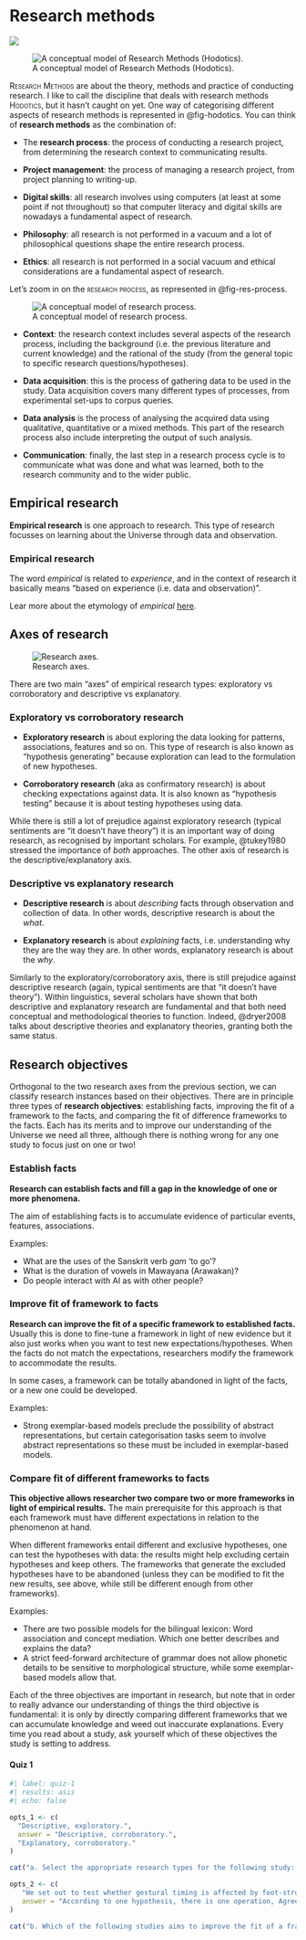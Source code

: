 # Research methods {#sec-res-meth}

![](https://img.shields.io/badge/Area-Research_methods-blue)

![A conceptual model of Research Methods (Hodotics).](img/res-methods-2.png){#fig-hodotics fig-align="center"}

[Research Methods]{.smallcaps} are about the theory, methods and practice of conducting research. I like to call the discipline that deals with research methods [Hodotics]{.smallcaps}, but it hasn't caught on yet. One way of categorising different aspects of research methods is represented in @fig-hodotics. You can think of **research methods** as the combination of:

-   The **research process**: the process of conducting a research project, from determining the research context to communicating results.

-   **Project management**: the process of managing a research project, from project planning to writing-up.

-   **Digital skills**: all research involves using computers (at least at some point if not throughout) so that computer literacy and digital skills are nowadays a fundamental aspect of research.

-   **Philosophy**: all research is not performed in a vacuum and a lot of philosophical questions shape the entire research process.

-   **Ethics**: all research is not performed in a social vacuum and ethical considerations are a fundamental aspect of research.

Let's zoom in on the [research process]{.smallcaps}, as represented in @fig-res-process.

![A conceptual model of research process.](img/res-process.png){#fig-res-process fig-align="center"}

-   **Context**: the research context includes several aspects of the research process, including the background (i.e. the previous literature and current knowledge) and the rational of the study (from the general topic to specific research questions/hypotheses).

-   **Data acquisition**: this is the process of gathering data to be used in the study. Data acquisition covers many different types of processes, from experimental set-ups to corpus queries.

-   **Data analysis** is the process of analysing the acquired data using qualitative, quantitative or a mixed methods. This part of the research process also include interpreting the output of such analysis.

-   **Communication**: finally, the last step in a research process cycle is to communicate what was done and what was learned, both to the research community and to the wider public.

## Empirical research

**Empirical research** is one approach to research. This type of research focusses on learning about the Universe through data and observation.

::: callout-tip
### Empirical research

The word *empirical* is related to *experience*, and in the context of research it basically means "based on experience (i.e. data and observation)".

Lear more about the etymology of *empirical* [here](https://en.wiktionary.org/wiki/empirical#Etymology).
:::

## Axes of research

![Research axes.](img/axes-research.png){#fig-res-axes}

There are two main "axes" of empirical research types: exploratory vs corroboratory and descriptive vs explanatory.

::: callout-tip
### Exploratory vs corroboratory research

-   **Exploratory research** is about exploring the data looking for patterns, associations, features and so on. This type of research is also known as "hypothesis generating" because exploration can lead to the formulation of new hypotheses.

-   **Corroboratory research** (aka as confirmatory research) is about checking expectations against data. It is also known as "hypothesis testing" because it is about testing hypotheses using data.
:::

While there is still a lot of prejudice against exploratory research (typical sentiments are "it doesn't have theory") it is an important way of doing research, as recognised by important scholars. For example, @tukey1980 stressed the importance of *both* approaches. The other axis of research is the descriptive/explanatory axis.

::: callout-tip
### Descriptive vs explanatory research

-   **Descriptive research** is about *describing* facts through observation and collection of data. In other words, descriptive research is about the *what*.

-   **Explanatory research** is about *explaining* facts, i.e. understanding why they are the way they are. In other words, explanatory research is about the *why*.
:::

Similarly to the exploratory/corroboratory axis, there is still prejudice against descriptive research (again, typical sentiments are that "it doesn't have theory"). Within linguistics, several scholars have shown that both descriptive and explanatory research are fundamental and that both need conceptual and methodological theories to function. Indeed, @dryer2008 talks about descriptive theories and explanatory theories, granting both the same status.

## Research objectives

Orthogonal to the two research axes from the previous section, we can classify research instances based on their objectives. There are in principle three types of **research objectives**: establishing facts, improving the fit of a framework to the facts, and comparing the fit of difference frameworks to the facts. Each has its merits and to improve our understanding of the Universe we need all three, although there is nothing wrong for any one study to focus just on one or two!

::: callout-tip
### Establish facts

**Research can establish facts and fill a gap in the knowledge of one or more phenomena.**

The aim of establishing facts is to accumulate evidence of particular events, features, associations.

Examples:

-   What are the uses of the Sanskrit verb *gam* 'to go'?
-   What is the duration of vowels in Mawayana (Arawakan)?
-   Do people interact with AI as with other people?
:::

::: callout-tip
### Improve fit of framework to facts

**Research can improve the fit of a specific framework to established facts.** Usually this is done to fine-tune a framework in light of new evidence but it also just works when you want to test new expectations/hypotheses. When the facts do not match the expectations, researchers modify the framework to accommodate the results.

In some cases, a framework can be totally abandoned in light of the facts, or a new one could be developed.

Examples:

-   Strong exemplar-based models preclude the possibility of abstract representations, but certain categorisation tasks seem to involve abstract representations so these must be included in exemplar-based models.
:::

::: callout-tip
### Compare fit of different frameworks to facts

**This objective allows researcher two compare two or more frameworks in light of empirical results.** The main prerequisite for this approach is that each framework must have different expectations in relation to the phenomenon at hand.

When different frameworks entail different and exclusive hypotheses, one can test the hypotheses with data: the results might help excluding certain hypotheses and keep others. The frameworks that generate the excluded hypotheses have to be abandoned (unless they can be modified to fit the new results, see above, while still be different enough from other frameworks).

Examples:

-   There are two possible models for the bilingual lexicon: Word association and concept mediation. Which one better describes and explains the data?
-   A strict feed-forward architecture of grammar does not allow phonetic details to be sensitive to morphological structure, while some exemplar-based models allow that.
:::

Each of the three objectives are important in research, but note that in order to really advance our understanding of things the third objective is fundamental: it is only by directly comparing different frameworks that we can accumulate knowledge and weed out inaccurate explanations. Every time you read about a study, ask yourself which of these objectives the study is setting to address.

::: callout-note
#### Quiz 1

```r
#| label: quiz-1
#| results: asis
#| echo: false

opts_1 <- c(
  "Descriptive, exploratory.",
  answer = "Descriptive, corroboratory.",
  "Explanatory, corroboratory."
)

cat("a. Select the appropriate research types for the following study: Previous research showed that in several Euroasiatic languages, vowels followed by voiced consonants tend to be longer than vowels followed by voiceless consonants. We investigate this tendency in Quechua.", longmcq(opts_1))

opts_2 <- c(
   "We set out to test whether gestural timing is affected by foot-structure (as per the foot-sensitivity hypothesis) or not (as per the segmental hypothesis). In particular, we expect V-to-V timing to be stable within but not across feet independent of intervening segments if the foot-sensitivity hypothesis holds, while the timing should be affected by intervening segments both within and across feet if the segmental hypothesis holds.",
   answer = "According to one hypothesis, there is one operation, Agree, which assigns Case features to an argument (accusative to objects, in the example) and at the same time gets the argument's person, number, and gender features. This means that in an English sentence like *John sees her*, *her* gets accusative case from a functional head (v) and v in turn gets the object's features — these are not spelled out in English; there is never any object agreement. Other languages are different in this respect: for example, in Hungarian, all direct objects have accusative case and the verb can show object agreement but it doesn't always do so. So there are a few theoretical options: either in all of these languages Case and agreement happen but case is not always realised (in English, case is sometimes realised but agreement never is; in Hungarian, object case is always realised, but object agreement only sometimes is), or Agree is actually not both Case and feature-agreement at the same time."
)

cat("b. Which of the following studies aims to improve the fit of a framework to the data? (Thanks to András Bárány for suggesting the second example)", longmcq(opts_2))
```
:::
